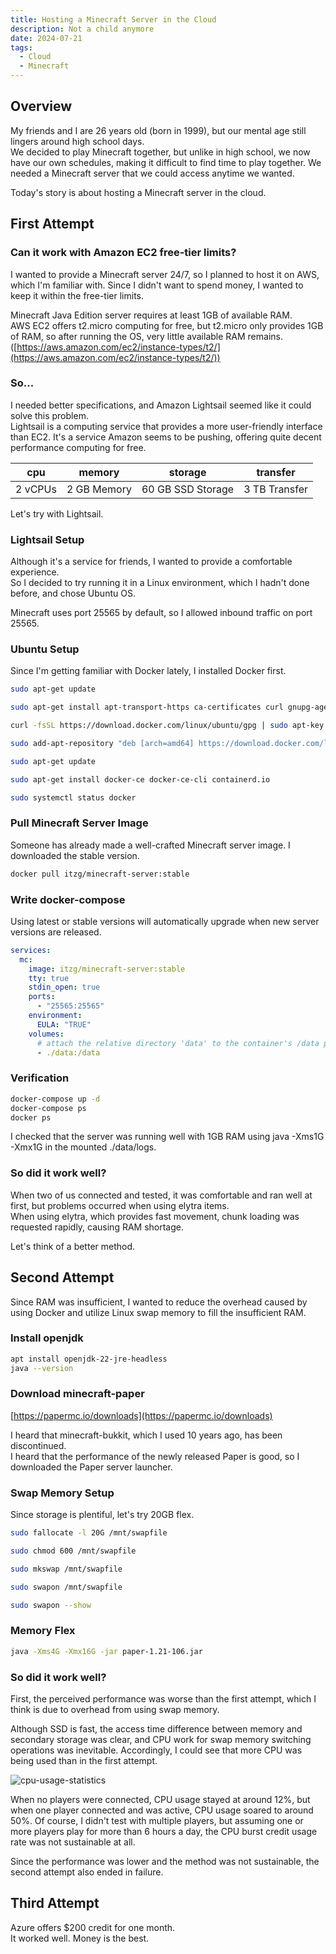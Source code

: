 ```yaml
---
title: Hosting a Minecraft Server in the Cloud
description: Not a child anymore
date: 2024-07-21
tags:
  - Cloud
  - Minecraft
---
```


## Overview

My friends and I are 26 years old (born in 1999), but our mental age still lingers around high school days.  
We decided to play Minecraft together, but unlike in high school, we now have our own schedules, making it difficult to find time to play together. We needed a Minecraft server that we could access anytime we wanted.

Today's story is about hosting a Minecraft server in the cloud.

## First Attempt

### Can it work with Amazon EC2 free-tier limits?

I wanted to provide a Minecraft server 24/7, so I planned to host it on AWS, which I'm familiar with. Since I didn't want to spend money, I wanted to keep it within the free-tier limits.

Minecraft Java Edition server requires at least 1GB of available RAM.  
AWS EC2 offers t2.micro computing for free, but t2.micro only provides 1GB of RAM, so after running the OS, very little available RAM remains. ([https://aws.amazon.com/ec2/instance-types/t2/](https://aws.amazon.com/ec2/instance-types/t2/))

### So...

I needed better specifications, and Amazon Lightsail seemed like it could solve this problem.  
Lightsail is a computing service that provides a more user-friendly interface than EC2. It's a service Amazon seems to be pushing, offering quite decent performance computing for free.

| cpu     | memory      | storage           | transfer      |
| ------- | ----------- | ----------------- | ------------- |
| 2 vCPUs | 2 GB Memory | 60 GB SSD Storage | 3 TB Transfer |

Let's try with Lightsail.

### Lightsail Setup

Although it's a service for friends, I wanted to provide a comfortable experience.  
So I decided to try running it in a Linux environment, which I hadn't done before, and chose Ubuntu OS.

Minecraft uses port 25565 by default, so I allowed inbound traffic on port 25565.

### Ubuntu Setup

Since I'm getting familiar with Docker lately, I installed Docker first.

```sh showLineNumbers
sudo apt-get update

sudo apt-get install apt-transport-https ca-certificates curl gnupg-agent software-properties-common

curl -fsSL https://download.docker.com/linux/ubuntu/gpg | sudo apt-key add -

sudo add-apt-repository "deb [arch=amd64] https://download.docker.com/linux/ubuntu $(lsb_release -cs) stable"

sudo apt-get update

sudo apt-get install docker-ce docker-ce-cli containerd.io

sudo systemctl status docker
```

### Pull Minecraft Server Image

Someone has already made a well-crafted Minecraft server image. I downloaded the stable version.

```sh showLineNumbers
docker pull itzg/minecraft-server:stable
```

### Write docker-compose

Using latest or stable versions will automatically upgrade when new server versions are released.

```yaml showLineNumbers
services:
  mc:
    image: itzg/minecraft-server:stable
    tty: true
    stdin_open: true
    ports:
      - "25565:25565"
    environment:
      EULA: "TRUE"
    volumes:
      # attach the relative directory 'data' to the container's /data path
      - ./data:/data
```

### Verification

```sh showLineNumbers
docker-compose up -d
docker-compose ps
docker ps
```

I checked that the server was running well with 1GB RAM using java -Xms1G -Xmx1G in the mounted ./data/logs.

### So did it work well?

When two of us connected and tested, it was comfortable and ran well at first, but problems occurred when using elytra items.  
When using elytra, which provides fast movement, chunk loading was requested rapidly, causing RAM shortage.

Let's think of a better method.

## Second Attempt

Since RAM was insufficient, I wanted to reduce the overhead caused by using Docker and utilize Linux swap memory to fill the insufficient RAM.

### Install openjdk

```sh showLineNumbers
apt install openjdk-22-jre-headless
java --version
```

### Download minecraft-paper

[https://papermc.io/downloads](https://papermc.io/downloads)

I heard that minecraft-bukkit, which I used 10 years ago, has been discontinued.  
I heard that the performance of the newly released Paper is good, so I downloaded the Paper server launcher.

### Swap Memory Setup

Since storage is plentiful, let's try 20GB flex.

```sh showLineNumbers
sudo fallocate -l 20G /mnt/swapfile

sudo chmod 600 /mnt/swapfile

sudo mkswap /mnt/swapfile

sudo swapon /mnt/swapfile

sudo swapon --show
```

### Memory Flex

```sh showLineNumbers
java -Xms4G -Xmx16G -jar paper-1.21-106.jar
```

### So did it work well?

First, the perceived performance was worse than the first attempt, which I think is due to overhead from using swap memory.

Although SSD is fast, the access time difference between memory and secondary storage was clear, and CPU work for swap memory switching operations was inevitable. Accordingly, I could see that more CPU was being used than in the first attempt.

![cpu-usage-statistics](/images/cloud/minecraft/cpu-usage.png)

When no players were connected, CPU usage stayed at around 12%, but when one player connected and was active, CPU usage soared to around 50%. Of course, I didn't test with multiple players, but assuming one or more players play for more than 6 hours a day, the CPU burst credit usage rate was not sustainable at all.

Since the performance was lower and the method was not sustainable, the second attempt also ended in failure.

## Third Attempt

Azure offers $200 credit for one month.  
It worked well. Money is the best.
